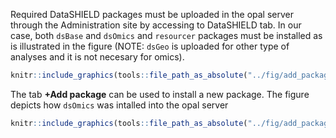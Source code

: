 Required DataSHIELD packages must be uploaded in the opal server through the Administration site by accessing to DataSHIELD tab. In our case, both `dsBase` and `dsOmics` and `resourcer` packages must be installed as is illustrated in the figure (NOTE: `dsGeo` is uploaded for other type of analyses and it is not necesary for omics). 

```r
knitr::include_graphics(tools::file_path_as_absolute("../fig/add_packages_opal.png"))
```


The tab **+Add package** can be used to install a new package. The figure depicts how `dsOmics` was intalled into the opal server


```r
knitr::include_graphics(tools::file_path_as_absolute("../fig/add_packages_opal_2.png"))
```